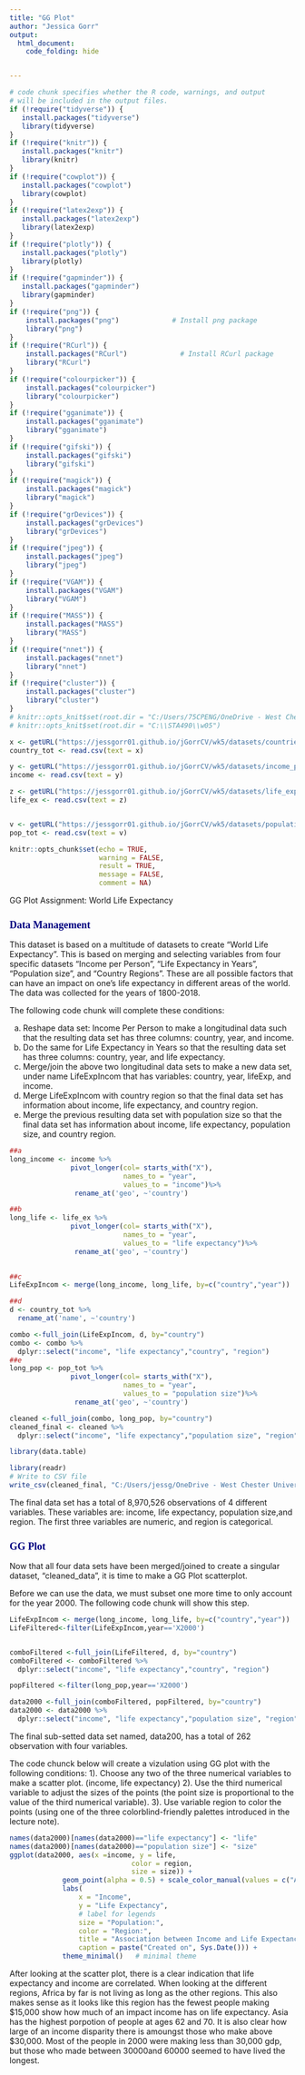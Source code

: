 ---
title: "GG Plot"
author: "Jessica Gorr"
output:
  html_document:
    code_folding: hide


---

<style type="text/css">

/* Table of content - navigation */
div#TOC li {
    list-style:none;
    background-color:skyblue;
    background-image:none;
    background-repeat:none;
    background-position:0;
    font-family: Arial, Helvetica, sans-serif;
    color: darkred;
}

h1.title {
  font-size: 24px;
  color: DarkRed;
  text-align: center;
}

h4.author { /* Header 4 - and the author and data headers use this too  */
    font-size: 18px;
  font-family: "Times New Roman", Times, serif;
  color: DarkRed;
  text-align: center;
}
h4.date { /* Header 4 - and the author and data headers use this too  */
  font-size: 18px;
  font-family: "Times New Roman", Times, serif;
  color: DarkBlue;
  text-align: center;
}
h1 { /* Header 3 - and the author and data headers use this too  */
    font-size: 22px;
    font-family: "Times New Roman", Times, serif;
    color: darkred;
    text-align: center;
}
h2 { /* Header 3 - and the author and data headers use this too  */
    font-size: 18px;
    font-family: "Times New Roman", Times, serif;
    color: navy;
    text-align: left;
}

h3 { /* Header 3 - and the author and data headers use this too  */
    font-size: 15px;
    font-family: "Times New Roman", Times, serif;
    color: navy;
    text-align: left;
}

h4 { /* Header 4 - and the author and data headers use this too  */
    font-size: 18px;
    font-family: "Times New Roman", Times, serif;
    color: darkred;
    text-align: left;
}
</style>

```{r setup, include=FALSE}
# code chunk specifies whether the R code, warnings, and output 
# will be included in the output files.
if (!require("tidyverse")) {
   install.packages("tidyverse")
   library(tidyverse)
}
if (!require("knitr")) {
   install.packages("knitr")
   library(knitr)
}
if (!require("cowplot")) {
   install.packages("cowplot")
   library(cowplot)
}
if (!require("latex2exp")) {
   install.packages("latex2exp")
   library(latex2exp)
}
if (!require("plotly")) {
   install.packages("plotly")
   library(plotly)
}
if (!require("gapminder")) {
   install.packages("gapminder")
   library(gapminder)
}
if (!require("png")) {
    install.packages("png")             # Install png package
    library("png")
}
if (!require("RCurl")) {
    install.packages("RCurl")             # Install RCurl package
    library("RCurl")
}
if (!require("colourpicker")) {
    install.packages("colourpicker")              
    library("colourpicker")
}
if (!require("gganimate")) {
    install.packages("gganimate")              
    library("gganimate")
}
if (!require("gifski")) {
    install.packages("gifski")              
    library("gifski")
}
if (!require("magick")) {
    install.packages("magick")              
    library("magick")
}
if (!require("grDevices")) {
    install.packages("grDevices")              
    library("grDevices")
}
if (!require("jpeg")) {
    install.packages("jpeg")              
    library("jpeg")
}
if (!require("VGAM")) {
    install.packages("VGAM")              
    library("VGAM")
}
if (!require("MASS")) {
    install.packages("MASS")              
    library("MASS")
}
if (!require("nnet")) {
    install.packages("nnet")              
    library("nnet")
}
if (!require("cluster")) {
    install.packages("cluster")              
    library("cluster")
}
# knitr::opts_knit$set(root.dir = "C:/Users/75CPENG/OneDrive - West Chester University of PA/Documents")
# knitr::opts_knit$set(root.dir = "C:\\STA490\\w05")

x <- getURL("https://jessgorr01.github.io/jGorrCV/wk5/datasets/countries_total.csv")
country_tot <- read.csv(text = x)

y <- getURL("https://jessgorr01.github.io/jGorrCV/wk5/datasets/income_per_person.csv")
income <- read.csv(text = y)

z <- getURL("https://jessgorr01.github.io/jGorrCV/wk5/datasets/life_expectancy_years.csv")
life_ex <- read.csv(text = z)


v <- getURL("https://jessgorr01.github.io/jGorrCV/wk5/datasets/population_total.csv")
pop_tot <- read.csv(text = v)

knitr::opts_chunk$set(echo = TRUE,       
                      warning = FALSE,   
                      result = TRUE,   
                      message = FALSE,
                      comment = NA)
```


GG Plot Assignment: World Life Expectancy

## Data Management

This dataset is based on a multitude of datasets to create "World Life Expectancy". This is based on merging and selecting variables from four specific datasets "Income per Person", "Life Expectancy in Years", "Population size", and "Country Regions". These are all possible factors that can have an impact on one's life expectancy in different areas of the world. The data was collected for the years of 1800-2018.


The following code chunk will complete these conditions:

a. Reshape data set: Income Per Person to make a longitudinal data such that the         resulting data set has three columns: country, year, and income.
b. Do the same for Life Expectancy in Years so that the resulting data set has three     columns: country, year, and life expectancy.
c. Merge/join the above two longitudinal data sets to make a new data set, under name     LifeExpIncom that has variables: country, year, lifeExp, and income.
d. Merge LifeExpIncom with country region so that the final data set has information     about income, life expectancy, and country region.
e. Merge the previous resulting data set with population size so that the final data     set has information about income, life expectancy, population size, and country        region. 

```{r, fig.align='center'}

##a
long_income <- income %>%
               pivot_longer(col= starts_with("X"),
                            names_to = "year",
                            values_to = "income")%>%
                rename_at('geo', ~'country')

##b
long_life <- life_ex %>%
               pivot_longer(col= starts_with("X"),
                            names_to = "year",
                            values_to = "life expectancy")%>%
                rename_at('geo', ~'country')
               

##c
LifeExpIncom <- merge(long_income, long_life, by=c("country","year"))

##d
d <- country_tot %>%
  rename_at('name', ~'country')

combo <-full_join(LifeExpIncom, d, by="country")
combo <- combo %>%
  dplyr::select("income", "life expectancy","country", "region")
##e
long_pop <- pop_tot %>%
               pivot_longer(col= starts_with("X"),
                            names_to = "year",
                            values_to = "population size")%>%
                rename_at('geo', ~'country')

cleaned <-full_join(combo, long_pop, by="country")
cleaned_final <- cleaned %>%
  dplyr::select("income", "life expectancy","population size", "region")

library(data.table)

library(readr)
# Write to CSV file
write_csv(cleaned_final, "C:/Users/jessg/OneDrive - West Chester University of PA/sta553/wk5/datasets/cleaned_final.csv")
```
The final data set has a total of 8,970,526 observations of 4 different variables. These variables are: income, life expectancy, population size,and region. The first three variables are numeric, and region is categorical.


## GG Plot
Now that all four data sets have been merged/joined to create a singular dataset, "cleaned_data", it is time to make a GG Plot scatterplot. 

Before we can use the data, we must subset one more time to only account for the year 2000. The following code chunk will show this step.

```{r, fig.align='center'}
LifeExpIncom <- merge(long_income, long_life, by=c("country","year"))
LifeFiltered<-filter(LifeExpIncom,year=='X2000')


comboFiltered <-full_join(LifeFiltered, d, by="country")
comboFiltered <- comboFiltered %>%
  dplyr::select("income", "life expectancy","country", "region")

popFiltered <-filter(long_pop,year=='X2000')

data2000 <-full_join(comboFiltered, popFiltered, by="country")
data2000 <- data2000 %>%
  dplyr::select("income", "life expectancy","population size", "region")

```
The final sub-setted data set named, data200, has a total of 262 observation with four variables.


 The code chunck below will create a vizulation using GG plot with the following conditions: 
1). Choose any two of the three numerical variables to make a scatter plot. (income, life expectancy)
2). Use the third numerical variable to adjust the sizes of the points (the point size is proportional to the value of the third numerical variable).
3). Use variable region to color the points (using one of the three colorblind-friendly palettes introduced in the lecture note).
```{r, fig.align='center'}
names(data2000)[names(data2000)=="life expectancy"] <- "life"
names(data2000)[names(data2000)=="population size"] <- "size"
ggplot(data2000, aes(x =income, y = life, 
                              color = region, 
                              size = size)) +
             geom_point(alpha = 0.5) + scale_color_manual(values = c("Africa" = "#FFB000", "Americas" = "#648FFF", Asia = "#785EF0", Europe = "#DC267F", Oceania = "#FE6100") ) +
             labs(
                 x = "Income",
                 y = "Life Expectancy",
                 # label for legends
                 size = "Population:",
                 color = "Region:",
                 title = "Association between Income and Life Expectancy",
                 caption = paste("Created on", Sys.Date())) +
             theme_minimal()   # minimal theme
```

After looking at the scatter plot, there is a clear indication that life expectancy and income are correlated. When looking at the different regions, Africa by far is not living as long as the other regions. This also makes sense as it looks like this region has the fewest people making $15,000 show how much of an impact income has on life expectancy. Asia has the highest porpotion of people at ages 62 and 70. It is also clear how large of an income disparity there is amoungst those who make above $30,000. Most of the people in 2000 were making less than 30,000 gdp, but those who made between 30000and 60000 seemed to have lived the longest.